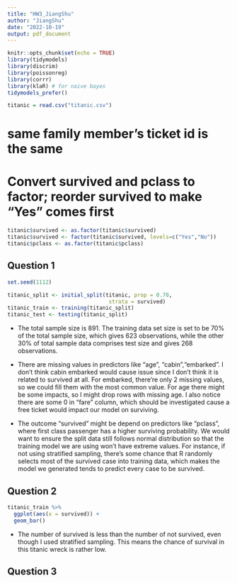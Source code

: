 ```yaml
---
title: "HW3_JiangShu"
author: "JiangShu"
date: "2022-10-19"
output: pdf_document
---
```


```r
knitr::opts_chunk$set(echo = TRUE)
library(tidymodels)
library(discrim)
library(poissonreg)
library(corrr)
library(klaR) # for naive bayes
tidymodels_prefer()
```

```r
titanic = read.csv("titanic.csv")
```

# same family member's ticket id is the same

# Convert survived and pclass to factor; reorder survived to make "Yes" comes first
```r

titanic$survived <- as.factor(titanic$survived)
titanic$survived <- factor(titanic$survived, levels=c("Yes","No"))
titanic$pclass <- as.factor(titanic$pclass)


```

## Question 1

```r
set.seed(1112)

titanic_split <- initial_split(titanic, prop = 0.70,
                                strata = survived)
titanic_train <- training(titanic_split)
titanic_test <- testing(titanic_split)

```

- The total sample size is 891. The training data set size is set to be 70% of the total sample size, which gives 623 observations, while the other 30% of total sample data comprises test size and gives 268 observations.

- There are missing values in predictors like "age", "cabin","embarked". I don't think cabin embarked would cause issue since I don't think it is related to survived at all. For embarked, there're only 2 missing values, so we could fill them with the most common value. For age there might be some impacts, so I might drop rows with missing age. I also notice there are some 0 in "fare" column, which should be investigated cause a free ticket would impact our model on surviving. 

- The outcome "survived" might be depend on predictors like "pclass", where first class passenger has a higher surviving probability. We would want to ensure the split data still follows normal distribution so that the training model we are using won't have extreme values. For instance, if not using stratified sampling, there's some chance that R randomly selects most of the survived case into training data, which makes the model we generated tends to predict every case to be survived.

## Question 2

```r
titanic_train %>% 
  ggplot(aes(x = survived)) +
  geom_bar()

```

- The number of survived is less than the number of not survived, even though I used stratified sampling. This means the chance of survival in this titanic wreck is rather low. 

## Question 3

```r


```


